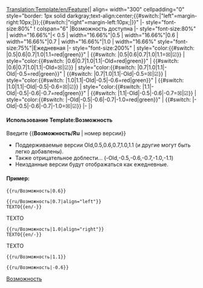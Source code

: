 <noinclude>[[Translation:Template/en/Feature]]</noinclude><noinclude></noinclude><includeonly>{| align={{{align|"center"}}} width="300" cellpadding="0" style="border: 1px solid darkgray;text-align:center;{{#switch:{{{align|}}}|"left"=margin-right:10px;|}};{{#switch:{{{align|}}}|"right"=margin-left:10px;|}}"
|- style="font-size:80%"
! colspan="6" |Возможность доступна
|- style="font-size:80%"
| width="16.66%"|< 0.5
| width="16.66%"|0.5
| width="16.66%"|0.6
| width="16.66%"|0.7
| width="16.66%"|1.0
| width="16.66%" style="font-size:75%"|Ежедневная
|- style="font-size:200%"
| style="color:{{#switch: {{{1|}}}|0.5|0.6|0.7|1.0|1.1=red|green}}" | {{#switch: {{{1|}}}|0.5|0.6|0.7|1.0|1.1=&#9746;|&#9745;}}
| style="color:{{#switch: {{{1|}}}|0.6|0.7|1.0|1.1|-Old=red|green}}" | {{#switch: {{{1|}}}|0.6|0.7|1.0|1.1|-Old=&#9746;|&#9745;}}
| style="color:{{#switch: {{{1|}}}|0.7|1.0|1.1|-Old|-0.5=red|green}}" | {{#switch: {{{1|}}}|0.7|1.0|1.1|-Old|-0.5=&#9746;|&#9745;}}
| style="color:{{#switch: {{{1|}}}|1.0|1.1|-Old|-0.5|-0.6=red|green}}" | {{#switch: {{{1|}}}|1.0|1.1|-Old|-0.5|-0.6=&#9746;|&#9745;}}
| style="color:{{#switch: {{{1|}}}|1.1|-Old|-0.5|-0.6|-0.7=red|green}}" | {{#switch: {{{1|}}}|1.1|-Old|-0.5|-0.6|-0.7=&#9746;|&#9745;}}
| style="color:{{#switch: {{{1|}}}|-Old|-0.5|-0.6|-0.7|-1.0=red|green}}" | {{#switch: {{{1|}}}|-Old|-0.5|-0.6|-0.7|-1.0=&#9746;|&#9745;}}
|-
|}</includeonly><noinclude>

====Использование Template:Возможность====
Введите <nowiki>{{</nowiki>'''Возможность/Ru'''<nowiki> | номер версии}}</nowiki>
*Поддерживаемые версии Old,0.5,0.6,0.7,1.0,1.1 (и другие могут быть легко добавлены).
*Также отрицательное доблести... (-Old,-0.5,-0.6,-0.7,-1.0,-1.1)
*Неизданные версии будут отображаться как ежедневные.

====Пример:====
<pre>{{ru/Возможность|0.6}}</pre>
{{ru/Возможность|0.6}}
<pre>{{ru/Возможность|0.7|align="left"}}
TEXTO{{en/-}}</pre>
{{ru/Возможность|0.7|align="left"}}
TEXTO{{en/-}}
<pre>{{ru/Возможность|1.0|align="right"}}
TEXTO{{en/-}}</pre>
{{ru/Возможность|1.0|align="right"}}
TEXTO{{en/-}}
<pre>{{ru/Возможность|1.1}}</pre>
{{ru/Возможность|1.1}}
<pre>{{ru/Возможность|-0.6}}</pre>
{{ru/Возможность|-0.6}}


[[Category:ru/Шаблоны|Возможность]]
</noinclude>